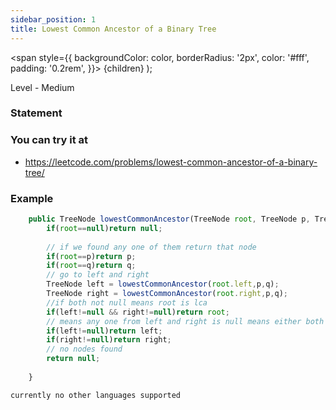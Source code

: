 ```yaml
---
sidebar_position: 1
title: Lowest Common Ancestor of a Binary Tree
---
```



  <span
    style={{
      backgroundColor: color,
      borderRadius: '2px',
      color: '#fff',
      padding: '0.2rem',
    }}>
    {children}
  </span>
);

Level - <Highlight color="#fece2f">Medium</Highlight>

### Statement

>

### You can try it at

- https://leetcode.com/problems/lowest-common-ancestor-of-a-binary-tree/

### Example

<Tabs>
<TabItem value="java" label="Java">

```js
    public TreeNode lowestCommonAncestor(TreeNode root, TreeNode p, TreeNode q) {
        if(root==null)return null;
        
        // if we found any one of them return that node
        if(root==p)return p;
        if(root==q)return q;
        // go to left and right
        TreeNode left = lowestCommonAncestor(root.left,p,q);
        TreeNode right = lowestCommonAncestor(root.right,p,q);
        //if both not null means root is lca
        if(left!=null && right!=null)return root;
        // means any one from left and right is null means either both the nodes are in left or right side
        if(left!=null)return left;
        if(right!=null)return right;
        // no nodes found
        return null;
        
    }

```

</TabItem>

<TabItem value="other" label="Other">

```
currently no other languages supported
```

</TabItem>

</Tabs>